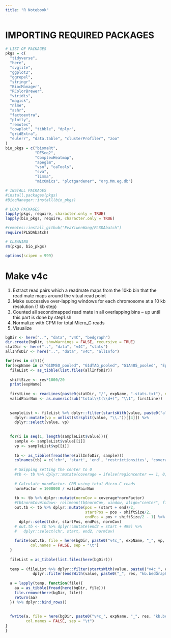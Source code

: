 ```yaml
---
title: "R Notebook"
---
```


# IMPORTING REQUIRED PACKAGES
```r
# LIST OF PACKAGES
pkgs = c(
  "tidyverse",
  "here",
  "svglite",
  "ggplot2",
  "ggrepel",
  "stringr",
  "BiocManager",
  "RColorBrewer",
  "viridis",
  "magick",
  "nlme",
  "ashr",
  "factoextra",
  "plotly",
  "remotes",
  "cowplot", "tibble", "dplyr",
  "gridExtra",
  "eulerr", "data.table", "clusterProfiler", "zoo"
)
bio_pkgs = c("biomaRt",
             "DESeq2",
             "ComplexHeatmap",
             "apeglm",
             "vsn", "caTools",
             "sva",
             "limma",
             "mixOmics", "plotgardener", "org.Mm.eg.db")

# INSTALL PACKAGES
#install.packages(pkgs)
#BiocManager::install(bio_pkgs)

# LOAD PACKAGES
lapply(pkgs, require, character.only = TRUE)
lapply(bio_pkgs, require, character.only = TRUE)

#remotes::install_github("EvaYiwenWang/PLSDAbatch")
require(PLSDAbatch)

# CLEANING
rm(pkgs, bio_pkgs)

options(scipen = 999)
```
# Make v4c
(1) Extract read pairs which a readmate maps from the 10kb  bin that the read mate maps around the vitual read point
(2) Make successive over-lapping windows for each chromosome at a 10 kb resolution (1 kb step)
(3) Counted all secondmapped read mate in all overlapping bins
-- up until this part is done by step1.sh
(4) Normalize with CPM for total Micro_C reads
(5) Visualize

```r
bgDir <- here("..", "data", "v4C", "bedgraph")
dir.create(bgDir, showWarnings = FALSE, recursive = TRUE)
statDir <- here("..", "data", "v4C", "stats")
allInfoDir <- here("..", "data", "v4C", "allInfo")

for(res in c(5)){
for(expName in c("G1DMSO_pooled", "G1dTAG_pooled", "G1A485_pooled", "EpiG1DMSO_pooled", "EpiG1dTAG_pooled", "GSE178982_AsyncUT_pooled", "GSE178982_AsyncAID_pooled")){
  fileList <- as_tibble(list.files(allInfoDir))
  
  shiftSize <- res*1000/20
  print(expName)
  
  firstLine <- readLines(paste0(statDir, "/", expName, ".stats.txt"), n = 1)
  validPairNum <- as.numeric(sub("total\\t(\\d+)", "\\1", firstLine))
  
  
  sampleList <- fileList %>% dplyr::filter(startsWith(value, paste0("allinfo.", res, "kb.", expName, "."))) %>% dplyr::rowwise() %>%
    dplyr::mutate(vp = unlist(strsplit(value, "\\."))[[4]]) %>%
    dplyr::select(value, vp)
  
  
  for(i in seq(1, length(sampleList$value))){
    sample <- sampleList$value[[i]]
    vp <- sampleList$vp[[i]]
    
    tb <- as_tibble(fread(here(allInfoDir, sample)))
    colnames(tb) = c('chr', 'start', 'end', 'restrictionsites', 'coverage', 'regioncenter')
    
    # Skipping setting the center to 0
    #tb <- tb %>% dplyr::mutate(coverage = ifelse(regioncenter == 1, 0, coverage))
    
    # Calculate normFactor. CPM using total Micro-C reads
    normFactor = 1000000 / validPairNum
    
    tb <- tb %>% dplyr::mutate(normCov = coverage*normFactor)
    #tb$normCovWindow<- rollmean(tb$normCov, window, align="center", fill=T)
    out.tb <- tb %>% dplyr::mutate(pos = (start + end)/2,
                                   startPos = pos - shiftSize/2,
                                   endPos = pos + shiftSize/2 - 1) %>%
      dplyr::select(chr, startPos, endPos, normCov)
    # out.tb <- tb %>% dplyr::mutate(end2 = start + 499) %>%
    #   dplyr::select(chr, start, end2, normCov)
    
    fwrite(out.tb, file = here(bgDir, paste0("v4c_", expName, "_", vp, "_", res, "kb.bedGraph")), 
           col.names = FALSE, sep = "\t")
  }
  
  fileList = as_tibble(list.files(here(bgDir)))
  
  temp = (fileList %>% dplyr::filter(startsWith(value, paste0("v4c_", expName, "_"))) %>%
            dplyr::filter(endsWith(value, paste0("_", res, "kb.bedGraph"))))$value
  
  a = lapply(temp, function(file){
    aa = as_tibble(fread(here(bgDir, file)))
    file.remove(here(bgDir, file))
    return(aa)
  }) %>% dplyr::bind_rows()
  
  
  fwrite(a, file = here(bgDir, paste0("v4c_", expName, "_", res, "kb.bedGraph")), 
         col.names = FALSE, sep = "\t")
}
}
```
